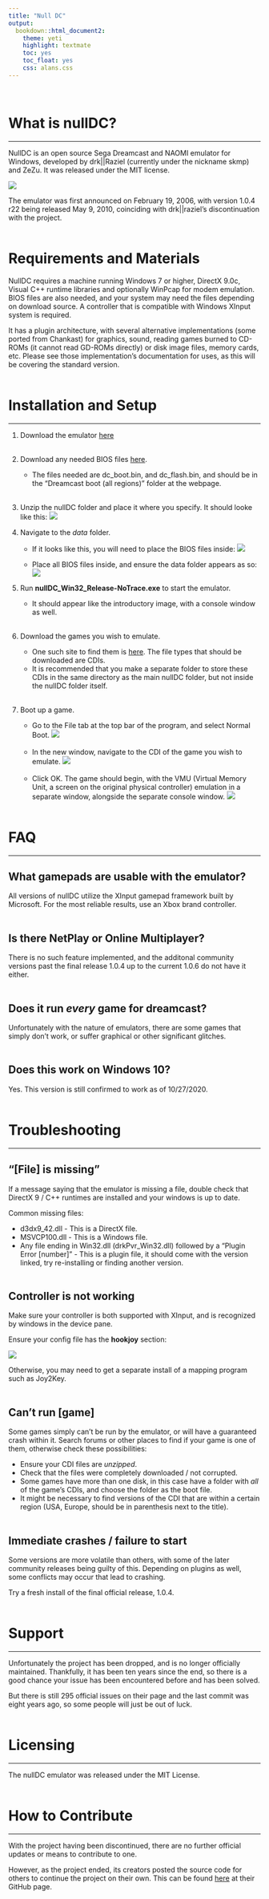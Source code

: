 ```yaml
---
title: "Null DC"
output:
  bookdown::html_document2:
    theme: yeti
    highlight: textmate
    toc: yes
    toc_float: yes
    css: alans.css  
---
```

  <br>
  
# What is nullDC?
***

NullDC is an open source Sega Dreamcast and NAOMI emulator for Windows, developed by drk||Raziel (currently under the nickname skmp) and ZeZu. It was released under the MIT license.

![](figures/nullDC (1).PNG)

The emulator was first announced on February 19, 2006, with version 1.0.4 r22 being released May 9, 2010, coinciding with drk||raziel's discontinuation with the project.  
<br>

# Requirements and Materials

NullDC requires a machine running Windows 7 or higher, DirectX 9.0c, Visual C++ runtime libraries and optionally WinPcap for modem emulation. BIOS files are also needed, and your system may need the files depending on download source. A controller that is compatible with Windows XInput system is required.

It has a plugin architecture, with several alternative implementations (some ported from Chankast) for graphics, sound, reading games burned to CD-ROMs (it cannot read GD-ROMs directly) or disk image files, memory cards, etc. Please see those implementation's documentation for uses, as this will be covering the standard version.  
<br>

# Installation and Setup
***

1. Download the emulator [here](https://www.emuparadise.me/emulators/files/user/NullDC%201.0.4-389.zip)  
<br>

2. Download any needed BIOS files [here](https://www.emuparadise.me/biosfiles/bios.html).
    + The files needed are dc_boot.bin, and dc_flash.bin, and should be in the "Dreamcast boot (all regions)" folder at the webpage.  
    <br>

3. Unzip the nullDC folder and place it where you specify. It should looke like this:
![](figures/1.PNG)

4. Navigate to the *data* folder.
    + If it looks like this, you will need to place the BIOS files inside:
![](figures/2.PNG) 

    + Place all BIOS files inside, and ensure the data folder appears as so:
![](figures/3.PNG)  


5. Run **nullDC_Win32_Release-NoTrace.exe** to start the emulator. 
    + It should appear like the introductory image, with a console window as well.  
    <br>

6. Download the games you wish to emulate. 
    + One such site to find them is [here](https://www.emuparadise.me/Sega_Dreamcast_ISOs/1). The file types that should be downloaded are CDIs. 
    + It is recommended that you make a separate folder to store these CDIs in the same directory as the main nullDC folder, but not inside the nullDC folder itself.  
    <br>

7. Boot up a game. 
    + Go to the File tab at the top bar of the program, and select Normal Boot.
![](figures/4.PNG)  
<br>
    + In the new window, navigate to the CDI of the game you wish to emulate.
![](figures/5.PNG)  
<br>
    + Click OK. The game should begin, with the VMU (Virtual Memory Unit, a screen on the original physical controller) emulation in a separate window, alongside the separate console window.
![](figures/6.PNG)  
<br>
    

# FAQ
***

## What gamepads are usable with the emulator?
All versions of nullDC utilize the XInput gamepad framework built by Microsoft. For the most reliable results, use an Xbox brand controller.  
<br>

## Is there NetPlay or Online Multiplayer?
There is no such feature implemented, and the additonal community versions past the final release 1.0.4 up to the current 1.0.6 do not have it either.  
<br>

## Does it run *every* game for dreamcast?
Unfortunately with the nature of emulators, there are some games that simply don't work, or suffer graphical or other significant glitches.  
<br>

## Does this work on Windows 10?
Yes. This version is still confirmed to work as of 10/27/2020.  
<br>

# Troubleshooting
***

## "[File] is missing"
If a message saying that the emulator is missing a file, double check that DirectX 9 / C++ runtimes are installed and your windows is up to date.

Common missing files:

* d3dx9_42.dll - This is a DirectX file.
* MSVCP100.dll - This is a Windows file.
* Any file ending in Win32.dll (drkPvr_Win32.dll) followed by a "Plugin Error [number]" - This is a plugin file, it should come with the version linked, try re-installing or finding another version.  
<br>

## Controller is not working
Make sure your controller is both supported with XInput, and is recognized by windows in the device pane. 

Ensure your config file has the **hookjoy** section:

![](figures/7.PNG)

Otherwise, you may need to get a separate install of a mapping program such as Joy2Key.  
<br>

## Can't run [game]
Some games simply can't be run by the emulator, or will have a guaranteed crash within it. Search forums or other places to find if your game is one of them, otherwise check these possibilities:

* Ensure your CDI files are *unzipped*.
* Check that the files were completely downloaded / not corrupted.
* Some games have more than one disk, in this case have a folder with *all* of the game's CDIs, and choose the folder as the boot file.
* It might be necessary to find versions of the CDI that are within a certain region (USA, Europe, should be in parenthesis next to the title).  
<br>

## Immediate crashes / failure to start
Some versions are more volatile than others, with some of the later community releases being guilty of this. Depending on plugins as well, some conflicts may occur that lead to crashing.

Try a fresh install of the final official release, 1.0.4.  
<br>


# Support
***

Unfortunately the project has been dropped, and is no longer officially maintained. Thankfully, it has been ten years since the end, so there is a good chance your issue has been encountered before and has been solved.

But there is still 295 official issues on their page and the last commit was eight years ago, so some people will just be out of luck.  
<br>


# Licensing
***
The nullDC emulator was released under the MIT License.  
<br>


# How to Contribute
***

With the project having been discontinued, there are no further official updates or means to contribute to one.

However, as the project ended, its creators posted the source code for others to continue the project on their own. This can be found [here ](https://github.com/skmp/nulldc) at their GitHub page. 
